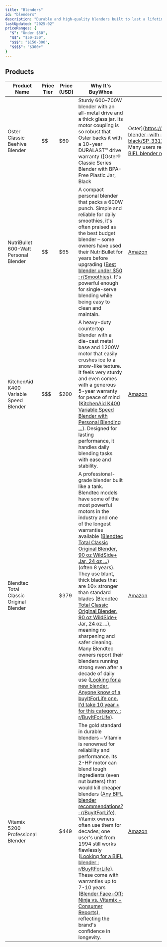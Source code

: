 ```yaml
---
title: "Blenders"
id: "blenders"
description: "Durable and high-quality blenders built to last a lifetime."
lastUpdated: "2025-02"
priceRanges: {
  "$": "Under $50",
  "$$": "$50-150",
  "$$$": "$150-300",
  "$$$$": "$300+"
}
---
```


## Products

| Product Name | Price Tier | Price (USD) | Why It's BuyWhoa | Link to Buy |
|--------------|------------|-------------|------------------|-------------|
| Oster Classic Beehive Blender | $$ | $60 | Sturdy 600–700W blender with an all-metal drive and a thick glass jar. Its motor coupling is so robust that Oster backs it with a 10-year DURALAST™ drive warranty ([Oster® Classic Series Blender with BPA-Free Plastic Jar, Black | Oster](https://www.oster.com/blenders/kitchen-blenders/oster-classic-series-blender-with-bpa-free-plastic-jar-black/SP_331146.html#:~:text=%2A%202,3%20Year%20Satisfaction%20Guarantee)). Many users report these classic Osterizers running for decades without issues ([Any BIFL blender recommendations? : r/BuyItForLife](https://www.reddit.com/r/BuyItForLife/comments/shu2yb/any_bifl_blender_recommendations/#:~:text=We%20have%20an%20early%2050%27s,old%2C%20runs%20great%2C%20used%20regularly)). | [Amazon](https://www.amazon.com/dp/B00005QFKG?tag=buywhoa-20) |
| NutriBullet 600-Watt Personal Blender | $$ | $65 | A compact personal blender that packs a 600W punch. Simple and reliable for daily smoothies, it's often praised as the best budget blender – some owners have used their NutriBullet for years before upgrading ([Best blender under $50 : r/Smoothies](https://www.reddit.com/r/Smoothies/comments/awoqqs/best_blender_under_50/#:~:text=The%20best%20blender%20under%20%2450,I%20upgraded%20to%20a%20Vitamix)). It's powerful enough for single-serve blending while being easy to clean and maintain. | [Amazon](https://www.amazon.com/dp/B07CTBHQZK?tag=buywhoa-20) |
| KitchenAid K400 Variable Speed Blender | $$$ | $200 | A heavy-duty countertop blender with a die-cast metal base and 1200W motor that easily crushes ice to a snow-like texture. It feels very sturdy and even comes with a generous 5-year warranty for peace of mind ([KitchenAid K400 Variable Speed Blender with Personal Blending ...](https://www.amazon.com/KitchenAid-KSB4031BM-Variable-Blender-Personal/dp/B09BBNVNYG#:~:text=,I%20love%20it)). Designed for lasting performance, it handles daily blending tasks with ease and stability. | [Amazon](https://www.amazon.com/dp/B09TD77SG2?tag=buywhoa-20) |
| Blendtec Total Classic Original Blender | $$$$ | $379 | A professional-grade blender built like a tank. Blendtec models have some of the most powerful motors in the industry and one of the longest warranties available ([Blendtec Total Classic Original Blender, 90 oz WildSide+ Jar, 24 oz ...](https://www.amazon.com/Blendtec-Total-Classic-Original-Blender/dp/B083PYZQKM#:~:text=,without%20the%20cuts%20and%20pokes)) (often 8 years). They use blunt, thick blades that are 10× stronger than standard blades ([Blendtec Total Classic Original Blender, 90 oz WildSide+ Jar, 24 oz ...](https://www.amazon.com/Blendtec-Total-Classic-Original-Blender/dp/B083PYZQKM#:~:text=,without%20the%20cuts%20and%20pokes)), meaning no sharpening and safer cleaning. Many Blendtec owners report their blenders running strong even after a decade of daily use ([Looking for a new blender. Anyone know of a buyItForLife one. I'd take 10 year + for this category. : r/BuyItForLife](https://www.reddit.com/r/BuyItForLife/comments/18zm9wy/looking_for_a_new_blender_anyone_know_of_a/#:~:text=KitrionaC)). | [Amazon](https://www.amazon.com/dp/B083PYZQKM?tag=buywhoa-20) |
| Vitamix 5200 Professional Blender | $$$$ | $449 | The gold standard in durable blenders – Vitamix is renowned for reliability and performance. Its 2-HP motor can blend tough ingredients (even nut butters) that would kill cheaper blenders ([Any BIFL blender recommendations? : r/BuyItForLife](https://www.reddit.com/r/BuyItForLife/comments/shu2yb/any_bifl_blender_recommendations/#:~:text=match%20at%20L337%20Vitamix,kill%20most%20of%20the%20blenders)). Vitamix owners often use them for decades; one user's unit from 1994 still works flawlessly ([Looking for a BIFL blender : r/BuyItForLife](https://www.reddit.com/r/BuyItForLife/comments/15dmq0u/looking_for_a_bifl_blender/#:~:text=%E2%80%A2)). These come with warranties up to 7-10 years ([Blender Face-Off: Ninja vs. Vitamix - Consumer Reports](https://www.consumerreports.org/appliances/blenders/ninja-vs-vitamix-full-size-blender-face-off-a9253624628/#:~:text=Reports%20www,even%20if%20your%20Ninja)), reflecting the brand's confidence in longevity. | [Amazon](https://www.amazon.com/dp/B008H4SLV6?tag=buywhoa-20) |